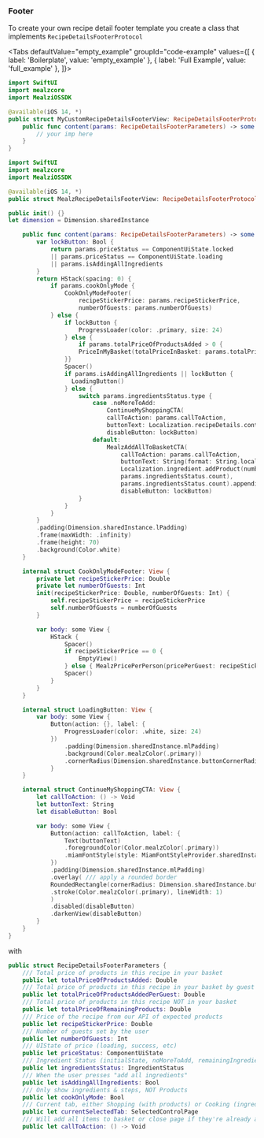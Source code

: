 
### Footer

To create your own recipe detail footer template you create a class that implements `RecipeDetailsFooterProtocol`

<Tabs defaultValue="empty_example" groupId="code-example"
values={[
{ label: 'Boilerplate', value: 'empty_example' },
{ label: 'Full Example', value: 'full_example' },
]}>
<TabItem value="empty_example">

```swift
import SwiftUI
import mealzcore
import MealziOSSDK

@available(iOS 14, *)
public struct MyCustomRecipeDetailsFooterView: RecipeDetailsFooterProtocol {
    public func content(params: RecipeDetailsFooterParameters) -> some View {
        // your imp here
    }
}
```

</TabItem>
<TabItem value="full_example">

```swift
import SwiftUI
import mealzcore
import MealziOSSDK

@available(iOS 14, *)
public struct MealzRecipeDetailsFooterView: RecipeDetailsFooterProtocol {

public init() {}
let dimension = Dimension.sharedInstance

    public func content(params: RecipeDetailsFooterParameters) -> some View {
        var lockButton: Bool {
            return params.priceStatus == ComponentUiState.locked
            || params.priceStatus == ComponentUiState.loading
            || params.isAddingAllIngredients
        }
        return HStack(spacing: 0) {
            if params.cookOnlyMode {
                CookOnlyModeFooter(
                    recipeStickerPrice: params.recipeStickerPrice,
                    numberOfGuests: params.numberOfGuests)
            } else {
                if lockButton {
                    ProgressLoader(color: .primary, size: 24)
                } else {
                    if params.totalPriceOfProductsAdded > 0 {
                    PriceInMyBasket(totalPriceInBasket: params.totalPriceOfProductsAdded.currencyFormatted)
                }}
                Spacer()
                if params.isAddingAllIngredients || lockButton {
                  LoadingButton()
                } else {
                    switch params.ingredientsStatus.type {
                        case .noMoreToAdd:
                            ContinueMyShoppingCTA(
                            callToAction: params.callToAction,
                            buttonText: Localization.recipeDetails.continueShopping.localised,
                            disableButton: lockButton)
                        default:
                            MealzAddAllToBasketCTA(
                                callToAction: params.callToAction,
                                buttonText: String(format: String.localizedStringWithFormat(
                                Localization.ingredient.addProduct(numberOfProducts: params.ingredientsStatus.count).localised,
                                params.ingredientsStatus.count),
                                params.ingredientsStatus.count).appending(" (\(params.totalPriceOfRemainingProducts.currencyFormatted))"),
                                disableButton: lockButton)
                    }
                }
            }
        }
        .padding(Dimension.sharedInstance.lPadding)
        .frame(maxWidth: .infinity)
        .frame(height: 70)
        .background(Color.white)
    }

    internal struct CookOnlyModeFooter: View {
        private let recipeStickerPrice: Double
        private let numberOfGuests: Int
        init(recipeStickerPrice: Double, numberOfGuests: Int) {
            self.recipeStickerPrice = recipeStickerPrice
            self.numberOfGuests = numberOfGuests
        }

        var body: some View {
            HStack {
                Spacer()
                if recipeStickerPrice == 0 {
                    EmptyView()
                } else { MealzPricePerPerson(pricePerGuest: recipeStickerPrice / Double(numberOfGuests)) }
                Spacer()
            }
        }
    }

    internal struct LoadingButton: View {
        var body: some View {
            Button(action: {}, label: {
                ProgressLoader(color: .white, size: 24)
            })
                .padding(Dimension.sharedInstance.mlPadding)
                .background(Color.mealzColor(.primary))
                .cornerRadius(Dimension.sharedInstance.buttonCornerRadius)
            }
    }

    internal struct ContinueMyShoppingCTA: View {
        let callToAction: () -> Void
        let buttonText: String
        let disableButton: Bool

        var body: some View {
            Button(action: callToAction, label: {
                Text(buttonText)
                .foregroundColor(Color.mealzColor(.primary))
                .miamFontStyle(style: MiamFontStyleProvider.sharedInstance.subtitleStyle)
            })
            .padding(Dimension.sharedInstance.mlPadding)
            .overlay( /// apply a rounded border
            RoundedRectangle(cornerRadius: Dimension.sharedInstance.buttonCornerRadius)
            .stroke(Color.mealzColor(.primary), lineWidth: 1)
            )
            .disabled(disableButton)
            .darkenView(disableButton)
        }
    }
}
```
</TabItem>
</Tabs>

with

```swift
public struct RecipeDetailsFooterParameters {
    /// Total price of products in this recipe in your basket
    public let totalPriceOfProductsAdded: Double
    /// Total price of products in this recipe in your basket by guest
    public let totalPriceOfProductsAddedPerGuest: Double
    /// Total price of products in this recipe NOT in your basket
    public let totalPriceOfRemainingProducts: Double
    /// Price of the recipe from our API of expected products
    public let recipeStickerPrice: Double
    /// Number of guests set by the user
    public let numberOfGuests: Int
    /// UIState of price (loading, success, etc)
    public let priceStatus: ComponentUiState
    /// Ingredient Status (initialState, noMoreToAdd, remainingIngredientsToBeAdded)
    public let ingredientsStatus: IngredientStatus
    /// When the user presses "add all ingredients"
    public let isAddingAllIngredients: Bool
    /// Only show ingredients & steps, NOT Products
    public let cookOnlyMode: Bool
    /// Current tab, either Shopping (with products) or Cooking (ingredients & steps)
    public let currentSelectedTab: SelectedControlPage
    /// Will add all items to basket or close page if they're already added
    public let callToAction: () -> Void
```